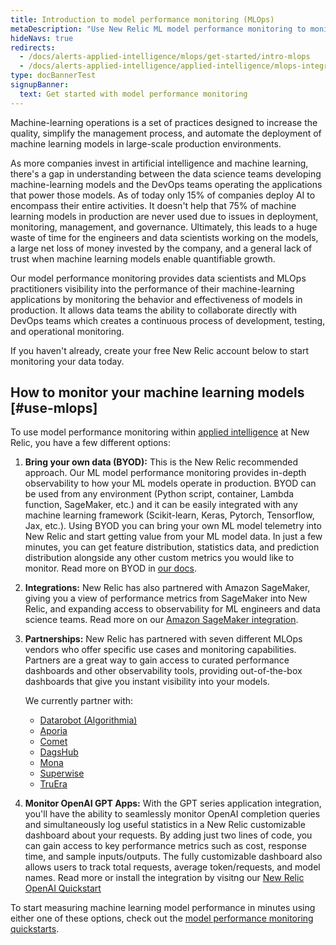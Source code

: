```yaml
---
title: Introduction to model performance monitoring (MLOps)
metaDescription: "Use New Relic ML model performance monitoring to monitor and observe the performance of your machine learning models."
hideNavs: true
redirects: 
  - /docs/alerts-applied-intelligence/mlops/get-started/intro-mlops
  - /docs/alerts-applied-intelligence/applied-intelligence/mlops-integrations
type: docBannerTest
signupBanner:
  text: Get started with model performance monitoring
---
```


Machine-learning operations is a set of practices designed to increase the quality, simplify the management process, and automate the deployment of machine learning models in large-scale production environments.

As more companies invest in artificial intelligence and machine learning, there's a gap in understanding between the data science teams developing machine-learning models and the DevOps teams operating the applications that power those models. As of today only 15% of companies deploy AI to encompass their entire activities. It doesn't help that 75% of machine learning models in production are never used due to issues in deployment, monitoring, management, and governance. Ultimately, this leads to a huge waste of time for the engineers and data scientists working on the models, a large net loss of money invested by the company, and a general lack of trust  when machine learning models enable quantifiable growth. 

Our model performance monitoring provides data scientists and MLOps practitioners visibility into the performance of their machine-learning applications by monitoring the behavior and effectiveness of models in production. It allows data teams the ability to collaborate directly with DevOps teams which creates a continuous process of development, testing, and operational monitoring.

If you haven't already, create your free New Relic account below to start monitoring your data today.
<InlineSignup/>

## How to monitor your machine learning models [#use-mlops]

To use model performance monitoring within [applied intelligence](/docs/alerts-applied-intelligence/new-relic-alerts/get-started/introduction-applied-intelligence/) at New Relic, you have a few different options:

1. **Bring your own data (BYOD):** This is the New Relic recommended approach. Our ML model performance monitoring provides in-depth observability to how your ML models operate in production. BYOD can be used from any environment (Python script, container, Lambda function, SageMaker, etc.) and it can be easily integrated with any machine learning framework (Scikit-learn, Keras, Pytorch, Tensorflow, Jax, etc.). Using BYOD you can bring your own ML model telemetry into New Relic and start getting value from your ML model data. In just a few minutes, you can get feature distribution, statistics data, and prediction distribution alongside any other custom metrics you would like to monitor. Read more on BYOD in [our docs](/docs/alerts-applied-intelligence/mlops/bring-your-own/mlops-byo).

2. **Integrations:** New Relic has also partnered with Amazon SageMaker, giving you a view of performance metrics from SageMaker into New Relic, and expanding access to observability for ML engineers and data science teams. Read more on our [Amazon SageMaker integration](/docs/mlops/integrations/aws-sagemaker-mlops-integration/).

3. **Partnerships:** New Relic has partnered with seven different MLOps vendors who offer specific use cases and monitoring capabilities. Partners are a great way to gain access to curated performance dashboards and other observability tools, providing out-of-the-box dashboards that give you instant visibility into your models.

   We currently partner with:

   * [Datarobot (Algorithmia)](/docs/alerts-applied-intelligence/mlops/integrations/datarobot-mlops-integration/)
   * [Aporia](/docs/alerts-applied-intelligence/mlops/integrations/aporia-mlops-integration/)
   * [Comet](/docs/alerts-applied-intelligence/mlops/integrations/comet-mlops-integration/)
   * [DagsHub](/docs/alerts-applied-intelligence/mlops/integrations/dagshub-mlops-integration/)
   * [Mona](/docs/alerts-applied-intelligence/mlops/integrations/mona-mlops-integration/)
   * [Superwise](/docs/alerts-applied-intelligence/mlops/integrations/superwise-mlops-integration/)
   * [TruEra](/docs/alerts-applied-intelligence/mlops/integrations/truera-mlops-integration/)

4. **Monitor OpenAI GPT Apps:** With the GPT series application integration, you'll have the ability to seamlessly monitor OpenAI completion queries and simultaneously log useful statistics in a New Relic customizable dashboard about your requests. By adding just two lines of code, you can gain access to key performance metrics such as cost, response time, and sample inputs/outputs. The fully customizable dashboard also allows users to track total requests, average token/requests, and model names. Read more or install the integration by visitng our [New Relic OpenAI Quickstart](https://newrelic.com/instant-observability/openai)

To start measuring machine learning model performance in minutes using either one of these options, check out the [model performance monitoring quickstarts](https://newrelic.com/instant-observability/?category=machine-learning-ops).
